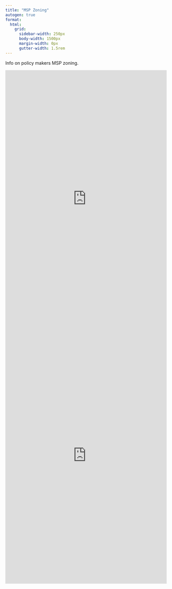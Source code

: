 ```yaml
---
title: "MSP Zoning"
autogen: true
format:
  html:
    grid:
      sidebar-width: 250px
      body-width: 1500px
      margin-width: 0px
      gutter-width: 1.5rem
---
```


Info on policy makers MSP zoning.

::: {layout="[ [1,1] ]"}

```{=html}
<iframe style="border:none;" height="800" width="100%" src="https://testsysteemrapportage.nl/compendium-greater-north-sea/governance.html"></iframe>
```

```{=html}
<iframe style="border:none;" height="800" width="100%" src="https://viewer.openearth.nl/compendium-greater-north-sea/?folders=143750791,143750761&layers=143750774&layerNames=OSPAR%20MPA%202023%20%28OSPAR%29"></iframe>
```

:::
